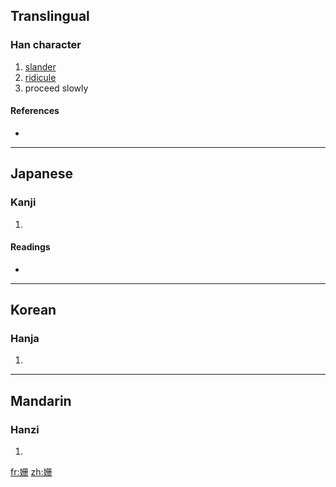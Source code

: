 {{also|姍}}
==Translingual==

===Han character===
{{Han char|rn=38|rad=女|as=05|sn=8|four=|canj=女月月一 (VBBM)}}

# [[slander]]
# [[ridicule]]
# proceed slowly

====References====
* {{Han ref|kx=0259.151|hdz=21040.010|uh=59D7|ud=22999}}

----

==Japanese==

===Kanji===
{{ja-kanji|grade=|rs=女05}}

# {{defn|Japanese}}

====Readings====
* {{ja-readings|on=[[さん]] (san), [[せん]] (sen), [[はん]] (han), [[さつ]] (satsu), [[さち]] (sachi)|kun=[[みめよい]] (mimeyoi), [[そしる]] (soshiru), [[みにくい]] (minikui)}}

----

==Korean==

===Hanja===
{{ko-hanja|hangeul=산|rv=san|mr=san}}

# {{defn|Korean}}

----

==Mandarin==

===Hanzi===
{{cmn-hanzi|tra=姍|pin=[[shān]] ([[shan1]])|wg=shan<sup>1</sup>}}

# {{defn|Mandarin}}

[[fr:姗]]
[[zh:姗]]